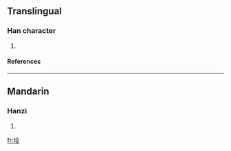 ==Translingual==
===Han character===
{{Han char|rn=32|rad=土|as=04|sn=7|four=|canj=土竹弓水 (GHNE)}}
# {{defn|Han|sort=土04}}
====References====
{{Han ref|kx=0224.280|dkj=04913|dj=0459.170|hdz=10426.050|uh=5744|ud=22340}}
----
==Mandarin==
===Hanzi===
{{cmn-hanzi|pin=[[tóu]] ([[tou2]]), [[yùn]] ([[yun4]])|wg=t'ou<sup>2</sup>, yün<sup>4</sup>}}
# {{defn|Mandarin}}

[[fr:坄]]